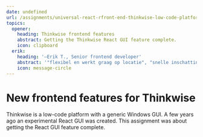 ```yaml
---
date: undefined
url: /assignments/universal-react-rfront-end-thinkwise-low-code-platform
topics:
  opener:
    heading: Thinkwise frontend features
    abstract: Getting the Thinkwise React GUI feature complete.
    icon: clipboard
  erik:
    heading: '―Erik T., Senior frontend developer'
    abstract: '"flexibel en werkt graag op locatie", "snelle inschatting van de kwaliteit van bestaande code", “heel blij met je inzichten en aanbevelingen"'
    icon: message-circle
---
```

# New frontend features for Thinkwise

Thinkwise is a low-code platform with a generic Windows GUI. A few years ago an
experimental React GUI was created. This assignment was about getting the React
GUI feature complete.
